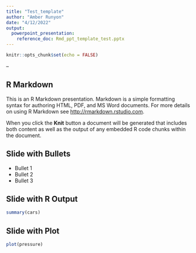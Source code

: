 ```yaml
---
title: "Test_template"
author: "Amber Runyon"
date: "4/12/2022"
output: 
  powerpoint_presentation:
    reference_doc: Rmd_ppt_template_test.pptx
---
```


```r
knitr::opts_chunk$set(echo = FALSE)
```

--
<!-- Info for merging different decks https://stackoverflow.com/questions/61468429/bind-or-merge-multiple-powerpoints-in-r -->

## R Markdown

This is an R Markdown presentation. Markdown is a simple formatting syntax for authoring HTML, PDF, and MS Word documents. For more details on using R Markdown see <http://rmarkdown.rstudio.com>.

When you click the **Knit** button a document will be generated that includes both content as well as the output of any embedded R code chunks within the document.

## Slide with Bullets

- Bullet 1
- Bullet 2
- Bullet 3

## Slide with R Output

```r
summary(cars)
```

## Slide with Plot

```r
plot(pressure)
```

